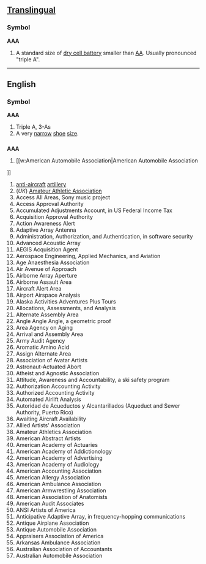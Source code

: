 ==[[Translingual]]==
===Symbol===
'''AAA'''

#A standard size of [[dry cell battery]] smaller than [[AA]].  Usually pronounced "triple A".

----

==English==
===Symbol===
'''AAA'''

# Triple A, 3-As
# A very [[narrow]] [[shoe]] [[size]].

==={{initialism}}===
'''AAA'''
#[[w:American Automobile Association|American Automobile Association
]]
#[[anti-aircraft]] [[artillery]]
#(''UK'') [[w:Amateur Athletic Association|Amateur Athletic Association]]
# Access All Areas, Sony music project
# Access Approval Authority
# Accumulated Adjustments Account, in US Federal Income Tax
# Acquisition Approval Authority
# Action Awareness Alert
# Adaptive Array Antenna
# Administration, Authorization, and Authentication, in software security
# Advanced Acoustic Array
# AEGIS Acquisition Agent
# Aerospace Engineering, Applied Mechanics, and Aviation
# Age Anaesthesia Association
# Air Avenue of Approach
# Airborne Array Aperture
# Airborne Assault Area
# Aircraft Alert Area
# Airport Airspace Analysis
# Alaska Activities Adventures Plus Tours
# Allocations, Assessments, and Analysis
# Alternate Assembly Area
# Angle Angle Angle, a geometric proof
# Area Agency on Aging
# Arrival and Assembly Area
# Army Audit Agency
# Aromatic Amino Acid
# Assign Alternate Area
# Association of Avatar Artists
# Astronaut-Actuated Abort
# Atheist and Agnostic Association
# Attitude, Awareness and Accountability, a ski safety program
# Authorization Accounting Activity
# Authorized Accounting Activity
# Automated Airlift Analysis
# Autoridad de Acueductos y Alcantarillados (Aqueduct and Sewer Authority, Puerto Rico)  
# Awaiting Aircraft Availability
# Allied Artists' Association
# Amateur Athletics Association
# American Abstract Artists
# American Academy of Actuaries
# American Academy of Addictionology
# American Academy of Advertising
# American Academy of Audiology
# American Accounting Association
# American Allergy Association
# American Ambulance Association
# American Armwrestling Association 
# American Association of Anatomists 
# American Audit Associates
# ANSI Artists of America
# Anticipative Adaptive Array, in frequency-hopping communications
# Antique Airplane Association  
# Antique Automobile Association  
# Appraisers Association of America
# Arkansas Ambulance Association
# Australian Association of Accountants
# Australian Automobile Association

{{wikipediaabbr}}